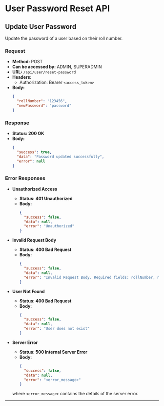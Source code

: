 # User Password Reset API

## Update User Password

Update the password of a user based on their roll number.

### Request

- **Method:** POST
- **Can be accessed by:** ADMIN, SUPERADMIN
- **URL:** `/api/user/reset-password`
- **Headers:**
  - Authorization: Bearer `<access_token>`
- **Body:**
  ```json
  {
    "rollNumber": "123456",
    "newPassword": "password"
  }
  ```

### Response

- **Status: 200 OK**
- **Body:**
  ```json
  {
    "success": true,
    "data": "Password updated successfully",
    "error": null
  }
  ```

### Error Responses

- **Unauthorized Access**
  - **Status: 401 Unauthorized**
  - **Body:**
    ```json
    {
      "success": false,
      "data": null,
      "error": "Unauthorized"
    }
    ```

- **Invalid Request Body**
  - **Status: 400 Bad Request**
  - **Body:**
    ```json
    {
      "success": false,
      "data": null,
      "error": "Invalid Request Body. Required fields: rollNumber, newPassword"
    }
    ```

- **User Not Found**
  - **Status: 400 Bad Request**
  - **Body:**
    ```json
    {
      "success": false,
      "data": null,
      "error": "User does not exist"
    }
    ```

- **Server Error**
  - **Status: 500 Internal Server Error**
  - **Body:**
    ```json
    { 
      "success": false,
      "data": null,
      "error": "<error_message>"
    }
    ```
  where `<error_message>` contains the details of the server error.

---